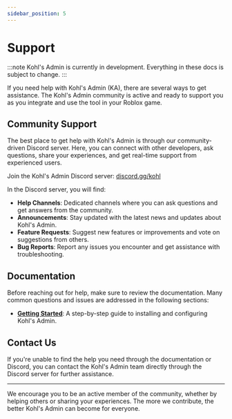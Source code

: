 ```yaml
---
sidebar_position: 5
---
```


# Support

:::note
Kohl's Admin is currently in development. Everything in these docs is subject to change.
:::

If you need help with Kohl's Admin (KA), there are several ways to get assistance. The Kohl's Admin community is active and ready to support you as you integrate and use the tool in your Roblox game.

## Community Support

The best place to get help with Kohl's Admin is through our community-driven Discord server. Here, you can connect with other developers, ask questions, share your experiences, and get real-time support from experienced users.

Join the Kohl's Admin Discord server: [discord.gg/kohl](https://discord.gg/kohl)

In the Discord server, you will find:

- **Help Channels**: Dedicated channels where you can ask questions and get answers from the community.
- **Announcements**: Stay updated with the latest news and updates about Kohl's Admin.
- **Feature Requests**: Suggest new features or improvements and vote on suggestions from others.
- **Bug Reports**: Report any issues you encounter and get assistance with troubleshooting.

## Documentation

Before reaching out for help, make sure to review the documentation. Many common questions and issues are addressed in the following sections:

- **[Getting Started](https://docs.kohl.gg/docs/getting-started/installation)**: A step-by-step guide to installing and configuring Kohl's Admin.
<!-- - **[Troubleshooting](troubleshooting.md)**: Solutions to common problems you might encounter. -->

## Contact Us

If you're unable to find the help you need through the documentation or Discord, you can contact the Kohl's Admin team directly through the Discord server for further assistance.

---

We encourage you to be an active member of the community, whether by helping others or sharing your experiences. The more we contribute, the better Kohl's Admin can become for everyone.
